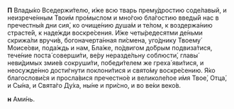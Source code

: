 **П** Влады́ко Вседержи́телю, и́же всю тварь прему́дростию соде́лавый, и неизрече́нным Твои́м про́мыслом и мно́гою бла́гостию введы́й нас в пречестны́я дни сия́, ко очище́нию душа́м и те́лом, к воздержа́нию страсте́й, к наде́жди воскре́сения. И́же четы́редесятми де́ньми скрижа́ли вручи́в, богоначерта́нная пи́смена, уго́днику Твоему́ Моисе́ови, пода́ждь и нам, Бла́же, по́двигом до́брым подвиза́тися, тече́ние поста́ соверши́ти, ве́ру неразде́льну соблюсти́, главы́ неви́димых змие́в сокруши́ти, победи́телем же греха́ яви́тися, и неосужде́нно дости́гнути поклони́тися и свято́му воскре́сению. Я́ко благослови́ся и просла́вися пречестно́е и великоле́пое и́мя Твое́, Отца́, и Сы́на, и Свята́го Ду́ха, ны́не и при́сно, и во ве́ки веко́в.

**н** Ами́нь.

